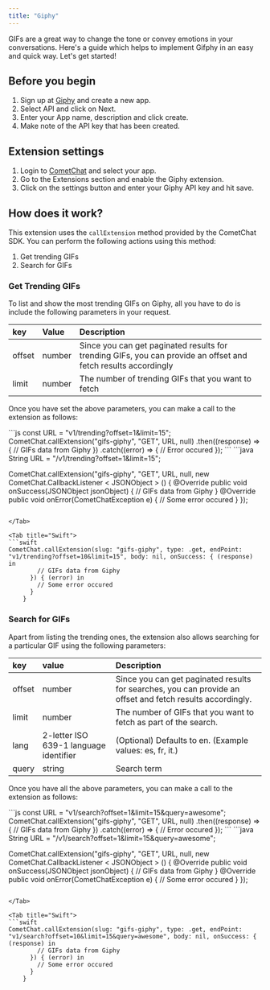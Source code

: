 ```yaml
---
title: "Giphy"
---
```


GIFs are a great way to change the tone or convey emotions in your conversations. Here's a guide which helps to implement Gifphy in an easy and quick way. Let's get started!

## Before you begin

1. Sign up at [Giphy](https://developers.giphy.com/dashboard/) and create a new app.
2. Select API and click on Next.
3. Enter your App name, description and click create.
4. Make note of the API key that has been created.

## Extension settings

1. Login to [CometChat](https://app.cometchat.com/login) and select your app.
2. Go to the Extensions section and enable the Giphy extension.
3. Click on the settings button and enter your Giphy API key and hit save.

## How does it work?

This extension uses the `callExtension` method provided by the CometChat SDK. You can perform the following actions using this method:

1. Get trending GIFs
2. Search for GIFs

### Get Trending GIFs

To list and show the most trending GIFs on Giphy, all you have to do is include the following parameters in your request.

| key    | Value  | Description                                                                                                    |
| :------ | :------ | :-------------------------------------------------------------------------------------------------------------- |
| offset | number | Since you can get paginated results for trending GIFs, you can provide an offset and fetch results accordingly |
| limit  | number | The number of trending GIFs that you want to fetch                                                             |

Once you have set the above parameters, you can make a call to the extension as follows:

<Tabs>
<Tab title="JavaScript">
```js
const URL = "v1/trending?offset=1&limit=15";
CometChat.callExtension("gifs-giphy", "GET", URL, null)
  .then((response) => {
    // GIFs data from Giphy
  })
  .catch((error) => {
    // Error occured
  });
```

</Tab>

<Tab title="Java">
```java
String URL = "/v1/trending?offset=1&limit=15";

CometChat.callExtension("gifs-giphy", "GET", URL, null,
new CometChat.CallbackListener < JSONObject > () {
    @Override
    public void onSuccess(JSONObject jsonObject) {
        // GIFs data from Giphy
    }
    @Override
    public void onError(CometChatException e) {
        // Some error occured
    }
});
```

</Tab>

<Tab title="Swift">
```swift
CometChat.callExtension(slug: "gifs-giphy", type: .get, endPoint: "v1/trending?offset=10&limit=15", body: nil, onSuccess: { (response) in
        // GIFs data from Giphy
      }) { (error) in
        // Some error occured
      }
    }
```

</Tab>

</Tabs>

### Search for GIFs

Apart from listing the trending ones, the extension also allows searching for a particular GIF using the following parameters:

| key    | value                                  | Description                                                                                                |
| :------ | :-------------------------------------- | :---------------------------------------------------------------------------------------------------------- |
| offset | number                                 | Since you can get paginated results for searches, you can provide an offset and fetch results accordingly. |
| limit  | number                                 | The number of GIFs that you want to fetch as part of the search.                                           |
| lang   | 2-letter ISO 639-1 language identifier | (Optional) Defaults to en. (Example values: es, fr, it.)                                                   |
| query  | string                                 | Search term                                                                                                |

Once you have all the above parameters, you can make a call to the extension as follows:

<Tabs>
<Tab title="JavaScript">
```js
const URL = "v1/search?offset=1&limit=15&query=awesome";
CometChat.callExtension("gifs-giphy", "GET", URL, null)
  .then((response) => {
    // GIFs data from Giphy
  })
  .catch((error) => {
    // Error occured
  });
```

</Tab>

<Tab title="Java">
```java
String URL = "/v1/search?offset=1&limit=15&query=awesome";

CometChat.callExtension("gifs-giphy", "GET", URL, null,
new CometChat.CallbackListener < JSONObject > () {
    @Override
    public void onSuccess(JSONObject jsonObject) {
        // GIFs data from Giphy
    }
    @Override
    public void onError(CometChatException e) {
        // Some error occured
    }
});
```

</Tab>

<Tab title="Swift">
```swift
CometChat.callExtension(slug: "gifs-giphy", type: .get, endPoint: "v1/search?offset=10&limit=15&query=awesome", body: nil, onSuccess: { (response) in
        // GIFs data from Giphy
      }) { (error) in
        // Some error occured
      }
    }
```

</Tab>

</Tabs>
